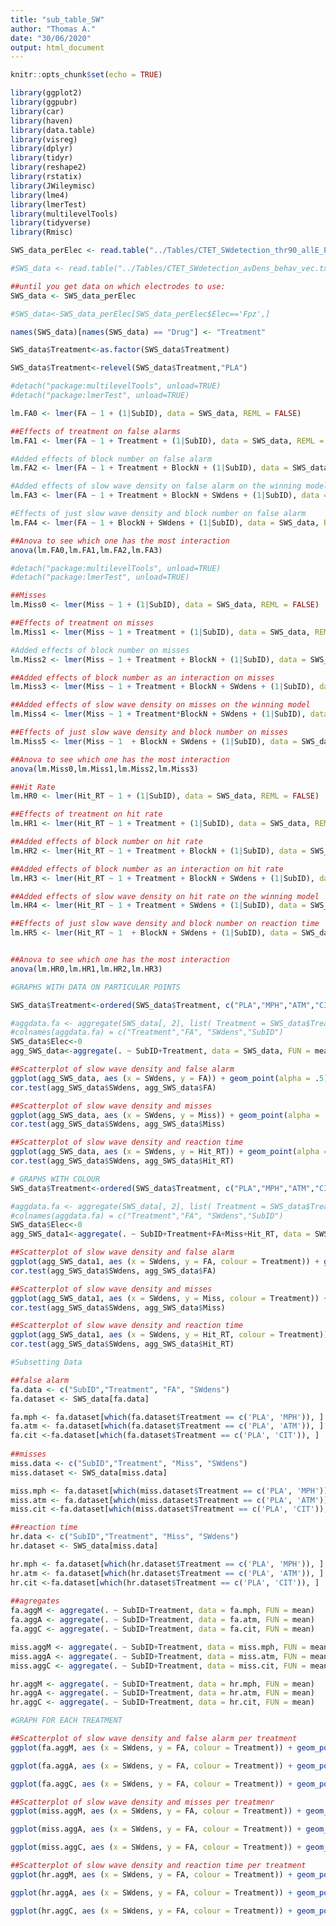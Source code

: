 ```yaml
---
title: "sub_table_SW"
author: "Thomas A."
date: "30/06/2020"
output: html_document
---
```


```r
knitr::opts_chunk$set(echo = TRUE)
```

```r
library(ggplot2)
library(ggpubr)
library(car)
library(haven)
library(data.table)
library(visreg)
library(dplyr)
library(tidyr)
library(reshape2)
library(rstatix)
library(JWileymisc)
library(lme4)
library(lmerTest)
library(multilevelTools)
library(tidyverse)
library(Rmisc)

SWS_data_perElec <- read.table("../Tables/CTET_SWdetection_thr90_allE_P2P_behav_vec_full.txt", header = TRUE, sep = ",", stringsAsFactors = FALSE)

#SWS_data <- read.table("../Tables/CTET_SWdetection_avDens_behav_vec.txt", header = TRUE, sep = ",", stringsAsFactors = FALSE)

##until you get data on which electrodes to use: 
SWS_data <- SWS_data_perElec

#SWS_data<-SWS_data_perElec[SWS_data_perElec$Elec=='Fpz',]

names(SWS_data)[names(SWS_data) == "Drug"] <- "Treatment"

SWS_data$Treatment<-as.factor(SWS_data$Treatment)

SWS_data$Treatment<-relevel(SWS_data$Treatment,"PLA")
```

```r
#detach("package:multilevelTools", unload=TRUE)
#detach("package:lmerTest", unload=TRUE)

lm.FA0 <- lmer(FA ~ 1 + (1|SubID), data = SWS_data, REML = FALSE)

##Effects of treatment on false alarms 
lm.FA1 <- lmer(FA ~ 1 + Treatment + (1|SubID), data = SWS_data, REML = FALSE)

#Added effects of block number on false alarm
lm.FA2 <- lmer(FA ~ 1 + Treatment + BlockN + (1|SubID), data = SWS_data, REML = FALSE)

#Added effects of slow wave density on false alarm on the winning model
lm.FA3 <- lmer(FA ~ 1 + Treatment + BlockN + SWdens + (1|SubID), data = SWS_data, REML = FALSE)

#Effects of just slow wave density and block number on false alarm
lm.FA4 <- lmer(FA ~ 1 + BlockN + SWdens + (1|SubID), data = SWS_data, REML = FALSE)

##Anova to see which one has the most interaction
anova(lm.FA0,lm.FA1,lm.FA2,lm.FA3)

```

```r
#detach("package:multilevelTools", unload=TRUE)
#detach("package:lmerTest", unload=TRUE)

##Misses 
lm.Miss0 <- lmer(Miss ~ 1 + (1|SubID), data = SWS_data, REML = FALSE)

##Effects of treatment on misses 
lm.Miss1 <- lmer(Miss ~ 1 + Treatment + (1|SubID), data = SWS_data, REML = FALSE)

#Added effects of block number on misses
lm.Miss2 <- lmer(Miss ~ 1 + Treatment + BlockN + (1|SubID), data = SWS_data, REML = FALSE)

##Added effects of block number as an interaction on misses 
lm.Miss3 <- lmer(Miss ~ 1 + Treatment + BlockN + SWdens + (1|SubID), data = SWS_data, REML = FALSE)

##Added effects of slow wave density on misses on the winning model
lm.Miss4 <- lmer(Miss ~ 1 + Treatment*BlockN + SWdens + (1|SubID), data = SWS_data, REML = FALSE)

##Effects of just slow wave density and block number on misses
lm.Miss5 <- lmer(Miss ~ 1  + BlockN + SWdens + (1|SubID), data = SWS_data, REML = FALSE)

##Anova to see which one has the most interaction
anova(lm.Miss0,lm.Miss1,lm.Miss2,lm.Miss3)

```

```r
##Hit Rate  
lm.HR0 <- lmer(Hit_RT ~ 1 + (1|SubID), data = SWS_data, REML = FALSE)

##Effects of treatment on hit rate 
lm.HR1 <- lmer(Hit_RT ~ 1 + Treatment + (1|SubID), data = SWS_data, REML = FALSE)

##Added effects of block number on hit rate  
lm.HR2 <- lmer(Hit_RT ~ 1 + Treatment + BlockN + (1|SubID), data = SWS_data, REML = FALSE)

##Added effects of block number as an interaction on hit rate  
lm.HR3 <- lmer(Hit_RT ~ 1 + Treatment + BlockN + SWdens + (1|SubID), data = SWS_data, REML = FALSE)

##Added effects of slow wave density on hit rate on the winning model
lm.HR4 <- lmer(Hit_RT ~ 1 + Treatment + SWdens + (1|SubID), data = SWS_data, REML = FALSE)

##Effects of just slow wave density and block number on reaction time
lm.HR5 <- lmer(Hit_RT ~ 1  + BlockN + SWdens + (1|SubID), data = SWS_data, REML = FALSE)


##Anova to see which one has the most interaction
anova(lm.HR0,lm.HR1,lm.HR2,lm.HR3)

```


```r
#GRAPHS WITH DATA ON PARTICULAR POINTS 

SWS_data$Treatment<-ordered(SWS_data$Treatment, c("PLA","MPH","ATM","CIT"))

#aggdata.fa <- aggregate(SWS_data[, 2], list( Treatment = SWS_data$Treatment, FA = SWS_data$FA, SWdens = SWS_data$SWdens), mean)
#colnames(aggdata.fa) = c("Treatment","FA", "SWdens","SubID")
SWS_data$Elec<-0
agg_SWS_data<-aggregate(. ~ SubID+Treatment, data = SWS_data, FUN = mean)

##Scatterplot of slow wave density and false alarm 
ggplot(agg_SWS_data, aes (x = SWdens, y = FA)) + geom_point(alpha = .5)+ geom_smooth(method=lm, se = FALSE)+ scale_colour_manual(values = c("#666666", "#d95f02", "#7570b3", "#1b9e77"))
cor.test(agg_SWS_data$SWdens, agg_SWS_data$FA)

##Scatterplot of slow wave density and misses
ggplot(agg_SWS_data, aes (x = SWdens, y = Miss)) + geom_point(alpha = .7)+ geom_smooth(method=lm, se = FALSE) + scale_colour_manual(values = c("#666666", "#d95f02", "#7570b3", "#1b9e77"))
cor.test(agg_SWS_data$SWdens, agg_SWS_data$Miss)

##Scatterplot of slow wave density and reaction time
ggplot(agg_SWS_data, aes (x = SWdens, y = Hit_RT)) + geom_point(alpha = .5)+ geom_smooth(method=lm, se = FALSE) + scale_colour_manual(values = c("#666666", "#d95f02", "#7570b3", "#1b9e77"))
cor.test(agg_SWS_data$SWdens, agg_SWS_data$Hit_RT)

```
```r
# GRAPHS WITH COLOUR 
SWS_data$Treatment<-ordered(SWS_data$Treatment, c("PLA","MPH","ATM","CIT"))

#aggdata.fa <- aggregate(SWS_data[, 2], list( Treatment = SWS_data$Treatment, FA = SWS_data$FA, SWdens = SWS_data$SWdens), mean)
#colnames(aggdata.fa) = c("Treatment","FA", "SWdens","SubID")
SWS_data$Elec<-0
agg_SWS_data1<-aggregate(. ~ SubID+Treatment+FA+Miss+Hit_RT, data = SWS_data, FUN = mean)

##Scatterplot of slow wave density and false alarm 
ggplot(agg_SWS_data1, aes (x = SWdens, y = FA, colour = Treatment)) + geom_point(alpha = .5)+ geom_smooth(method=lm, se = FALSE)+ scale_colour_manual(values = c("#666666", "#d95f02", "#7570b3", "#1b9e77"))
cor.test(agg_SWS_data$SWdens, agg_SWS_data$FA)

##Scatterplot of slow wave density and misses
ggplot(agg_SWS_data1, aes (x = SWdens, y = Miss, colour = Treatment)) + geom_point(alpha = .7)+ geom_smooth(method=lm, se = FALSE) + scale_colour_manual(values = c("#666666", "#d95f02", "#7570b3", "#1b9e77"))
cor.test(agg_SWS_data$SWdens, agg_SWS_data$Miss)

##Scatterplot of slow wave density and reaction time
ggplot(agg_SWS_data1, aes (x = SWdens, y = Hit_RT, colour = Treatment)) + geom_point(alpha = .5)+ geom_smooth(method=lm, se = FALSE) + scale_colour_manual(values = c("#666666", "#d95f02", "#7570b3", "#1b9e77"))
cor.test(agg_SWS_data$SWdens, agg_SWS_data$Hit_RT)

```

```r
#Subsetting Data

##false alarm
fa.data <- c("SubID","Treatment", "FA", "SWdens")
fa.dataset <- SWS_data[fa.data]

fa.mph <- fa.dataset[which(fa.dataset$Treatment == c('PLA', 'MPH')), ]
fa.atm <- fa.dataset[which(fa.dataset$Treatment == c('PLA', 'ATM')), ]
fa.cit <-fa.dataset[which(fa.dataset$Treatment == c('PLA', 'CIT')), ]
  
##misses 
miss.data <- c("SubID","Treatment", "Miss", "SWdens")
miss.dataset <- SWS_data[miss.data]

miss.mph <- fa.dataset[which(miss.dataset$Treatment == c('PLA', 'MPH')), ]
miss.atm <- fa.dataset[which(miss.dataset$Treatment == c('PLA', 'ATM')), ]
miss.cit <-fa.dataset[which(miss.dataset$Treatment == c('PLA', 'CIT')), ]

##reaction time 
hr.data <- c("SubID","Treatment", "Miss", "SWdens")
hr.dataset <- SWS_data[miss.data]

hr.mph <- fa.dataset[which(hr.dataset$Treatment == c('PLA', 'MPH')), ]
hr.atm <- fa.dataset[which(hr.dataset$Treatment == c('PLA', 'ATM')), ]
hr.cit <-fa.dataset[which(hr.dataset$Treatment == c('PLA', 'CIT')), ]
   
##agregates
fa.aggM <- aggregate(. ~ SubID+Treatment, data = fa.mph, FUN = mean)
fa.aggA <- aggregate(. ~ SubID+Treatment, data = fa.atm, FUN = mean)
fa.aggC <- aggregate(. ~ SubID+Treatment, data = fa.cit, FUN = mean)

miss.aggM <- aggregate(. ~ SubID+Treatment, data = miss.mph, FUN = mean)
miss.aggA <- aggregate(. ~ SubID+Treatment, data = miss.atm, FUN = mean)
miss.aggC <- aggregate(. ~ SubID+Treatment, data = miss.cit, FUN = mean)

hr.aggM <- aggregate(. ~ SubID+Treatment, data = hr.mph, FUN = mean)
hr.aggA <- aggregate(. ~ SubID+Treatment, data = hr.atm, FUN = mean)
hr.aggC <- aggregate(. ~ SubID+Treatment, data = hr.cit, FUN = mean)
```

```r
#GRAPH FOR EACH TREATMENT 

##Scatterplot of slow wave density and false alarm per treatment 
ggplot(fa.aggM, aes (x = SWdens, y = FA, colour = Treatment)) + geom_point(alpha = .6, size = 2.7)+ geom_smooth(method=lm, se = FALSE)+ scale_colour_manual(values = c("#666666", "#d95f02"))

ggplot(fa.aggA, aes (x = SWdens, y = FA, colour = Treatment)) + geom_point(alpha = .65, size = 2.7)+ geom_smooth(method=lm, se = FALSE)+ scale_colour_manual(values = c("#666666", "#7570b3"))

ggplot(fa.aggC, aes (x = SWdens, y = FA, colour = Treatment)) + geom_point(alpha = .65, size = 2.7)+ geom_smooth(method=lm, se = FALSE)+ scale_colour_manual(values = c("#666666", "#1b9e77"))

##Scatterplot of slow wave density and misses per treatmenr 
ggplot(miss.aggM, aes (x = SWdens, y = FA, colour = Treatment)) + geom_point(alpha = .6, size = 2.7)+ geom_smooth(method=lm, se = FALSE)+ scale_colour_manual(values = c("#666666", "#d95f02"))

ggplot(miss.aggA, aes (x = SWdens, y = FA, colour = Treatment)) + geom_point(alpha = .65, size = 2.7)+ geom_smooth(method=lm, se = FALSE)+ scale_colour_manual(values = c("#666666", "#7570b3"))

ggplot(miss.aggC, aes (x = SWdens, y = FA, colour = Treatment)) + geom_point(alpha = .65, size = 2.7)+ geom_smooth(method=lm, se = FALSE)+ scale_colour_manual(values = c("#666666", "#1b9e77"))

##Scatterplot of slow wave density and reaction time per treatment 
ggplot(hr.aggM, aes (x = SWdens, y = FA, colour = Treatment)) + geom_point(alpha = .6, size = 2.7)+ geom_smooth(method=lm, se = FALSE)+ scale_colour_manual(values = c("#666666", "#d95f02"))

ggplot(hr.aggA, aes (x = SWdens, y = FA, colour = Treatment)) + geom_point(alpha = .65, size = 2.7)+ geom_smooth(method=lm, se = FALSE)+ scale_colour_manual(values = c("#666666", "#7570b3"))

ggplot(hr.aggC, aes (x = SWdens, y = FA, colour = Treatment)) + geom_point(alpha = .65, size = 2.7)+ geom_smooth(method=lm, se = FALSE)+ scale_colour_manual(values = c("#666666", "#1b9e77"))
```